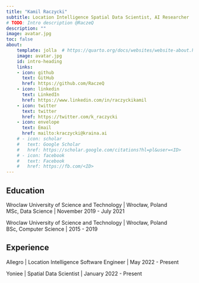 ```yaml
---
title: "Kamil Raczycki"
subtitle: Location Intelligence Spatial Data Scientist, AI Researcher
# TODO: Intro description @RaczeQ
description: ""
image: avatar.jpg
toc: false
about:
    template: jolla  # https://quarto.org/docs/websites/website-about.html
    image: avatar.jpg
    id: intro-heading
    links:
    - icon: github
      text: GitHub
      href: https://github.com/RaczeQ
    - icon: linkedin
      text: LinkedIn
      href: https://www.linkedin.com/in/raczyckikamil
    - icon: twitter
      text: twitter
      href: https://twitter.com/k_raczycki
    - icon: envelope
      text: Email
      href: mailto:kraczycki@kraina.ai
    # - icon: scholar
    #   text: Google Scholar
    #   href: https://scholar.google.com/citations?hl=pl&user=<ID>
    # - icon: facebook
    #   text: Facebook
    #   href: https://fb.com/<ID>
---
```

:::{#intro-heading}


<!-- TODO: Description @RaczeQ -->



## Education

Wroclaw University of Science and Technology | Wrocław, Poland  
MSc, Data Science | November 2019 - July 2021

Wroclaw University of Science and Technology | Wrocław, Poland  
BSc, Computer Science | 2015 - 2019

## Experience

Allegro | Location Intelligence Software Engineer | May 2022 - Present

Yoniee | Spatial Data Scientist | January 2022 - Present

:::
<!-- 
---
Aliqua esse id consequat dolor non est incididunt laborum excepteur. Amet sint deserunt reprehenderit id exercitation et id irure voluptate culpa officia proident nostrud amet. Sint officia laborum eiusmod ea mollit ut incididunt mollit nulla. Dolor aute ipsum velit officia incididunt ex. -->